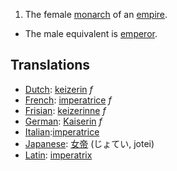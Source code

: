 #The female [[monarch]] of an [[empire]].
*The male equivalent is [[emperor]].

==Translations==
*[[Dutch]]: [[keizerin]] ''f''
*[[French]]: [[imperatrice]] ''f''
*[[Frisian]]: [[keizerinne]] ''f''
*[[German]]: [[Kaiserin]] ''f''
*[[Italian]]:[[imperatrice]]
*[[Japanese]]: [[女帝]] (じょてい, jotei)
*[[Latin]]: [[imperatrix]]